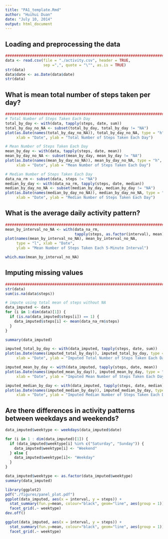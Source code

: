 ```yaml
---
title: "PA1_template.Rmd"
author: "Huihui Duan"
date: "July 10, 2014"
output: html_document
---
```


## Loading and preprocessing the data
```r
################################################################################
data <- read.csv(file = "./activity.csv", header = TRUE, 
                 sep =",", quote = "\"", as.is = TRUE)
str(data)
data$date <- as.Date(data$date)
str(data)
```

## What is mean total number of steps taken per day?
```r
################################################################################
# Total Number of Steps Taken Each Day
total_by_day <- with(data, tapply(steps, date, sum))
total_by_day_no_NA <- subset(total_by_day, total_by_day != "NA")
plot(as.Date(names(total_by_day_no_NA)), total_by_day_no_NA, type = "h", 
     xlab = "Date", ylab = "Total Number of Steps Taken Each Day")
```

```r
# Mean Number of Steps Taken Each Day
mean_by_day <- with(data, tapply(steps, date, mean))
mean_by_day_no_NA <- subset(mean_by_day, mean_by_day != "NA")
plot(as.Date(names(mean_by_day_no_NA)), mean_by_day_no_NA, type = "h", 
     xlab = "Date", ylab = "Mean Number of Steps Taken Each Day")
```

```r
# Median Number of Steps Taken Each Day
data_na_rm <- subset(data, steps != "NA")
median_by_day <- with(data_na_rm, tapply(steps, date, median))
median_by_day_no_NA <- subset(median_by_day, median_by_day != "NA")
plot(as.Date(names(median_by_day_no_NA)), median_by_day_no_NA, type = "h", 
     xlab = "Date", ylab = "Median Number of Steps Taken Each Day")
```

## What is the average daily activity pattern?
```r
################################################################################
mean_by_interval_no_NA <- with(data_na_rm, 
                               tapply(steps, as.factor(interval), mean))
plot(names(mean_by_interval_no_NA), mean_by_interval_no_NA, 
     type = "l", xlab = "Date", 
     ylab = "Mean Number of Steps Taken Each 5-Minute Interval")

which.max(mean_by_interval_no_NA)
```

## Imputing missing values
```r
################################################################################
str(data)
sum(is.na(data$steps))

# impute using total mean of steps without NA
data_imputed <- data
for (i in 1:dim(data)[1]) {
  if (is.na(data_imputed$steps[i]) == 1) {
    data_imputed$steps[i] <- mean(data_na_rm$steps)
  }
}

summary(data_imputed)

imputed_total_by_day <- with(data_imputed, tapply(steps, date, sum))
plot(as.Date(names(imputed_total_by_day)), imputed_total_by_day, type = "h", 
     xlab = "Date", ylab = "Imputed Total Number of Steps Taken Each Day")

imputed_mean_by_day <- with(data_imputed, tapply(steps, date, mean))
plot(as.Date(names(imputed_mean_by_day)), imputed_mean_by_day, type = "h", 
     xlab = "Date", ylab = "Imputed Mean Number of Steps Taken Each Day")

imputed_median_by_day <- with(data_imputed, tapply(steps, date, median))
plot(as.Date(names(imputed_median_by_day)), imputed_median_by_day, type = "h", 
     xlab = "Date", ylab = "Imputed Median Number of Steps Taken Each Day")
```


## Are there differences in activity patterns between weekdays and weekends?
```r
data_imputed$weektype <- weekdays(data_imputed$date)

for (i in 1 : dim(data_imputed)[1]) {
  if (data_imputed$weektype[i] %in% c("Saturday", "Sunday")) {
    data_imputed$weektype[i] <- "Weekend"
  } else {
    data_imputed$weektype[i]<- "Weekday"
  }
}

data_imputed$weektype <- as.factor(data_imputed$weektype)
summary(data_imputed)

library(ggplot2)
pdf("./figures/panel_plot.pdf")
ggplot(data_imputed, aes(x = interval, y = steps)) +
  stat_summary(fun.y=mean, colour="black", geom="line", aes(group = 1)) + 
  facet_grid(.~ weektype)
dev.off()  

ggplot(data_imputed, aes(x = interval, y = steps)) +
  stat_summary(fun.y=mean, colour="black", geom="line", aes(group = 1)) + 
  facet_grid(.~ weektype)
```

